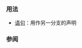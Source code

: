 {{cpp/keyword/title|{{tt|else}}}}
{{cpp/keyword/navbar}}

===用法===
* [[cpp/language/if|{{tt|if}} 语句]]：用作另一分支的声明

===参阅===
{{cpp/keyword/control flow kw list}}

{{langlinks|de|en|es|fr|it|ja|pt|ru}}